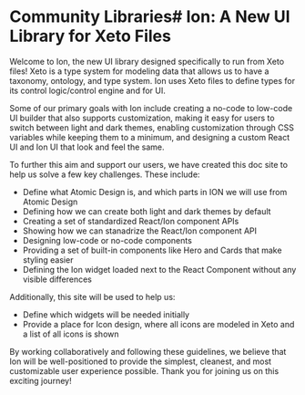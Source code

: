 # Community Libraries# Ion: A New UI Library for Xeto Files

Welcome to Ion, the new UI library designed specifically to run from Xeto files! Xeto is a type system for modeling data that allows us to have a taxonomy, ontology, and type system. Ion uses Xeto files to define types for its control logic/control engine and for UI.

Some of our primary goals with Ion include creating a no-code to low-code UI builder that also supports customization, making it easy for users to switch between light and dark themes, enabling customization through CSS variables while keeping them to a minimum, and designing a custom React UI and Ion UI that look and feel the same.

To further this aim and support our users, we have created this doc site to help us solve a few key challenges. These include:

- Define what Atomic Design is, and which parts in ION we will use from Atomic Design
- Defining how we can create both light and dark themes by default
- Creating a set of standardized React/Ion component APIs
- Showing how we can stanadrize the React/Ion component API
- Designing low-code or no-code components
- Providing a set of built-in components like Hero and Cards that make styling easier
- Defining the Ion widget loaded next to the React Component without any visible differences

Additionally, this site will be used to help us:

- Define which widgets will be needed initially 
- Provide a place for Icon design, where all icons are modeled in Xeto and a list of all icons is shown

By working collaboratively and following these guidelines, we believe that Ion will be well-positioned to provide the simplest, cleanest, and most customizable user experience possible. Thank you for joining us on this exciting journey!